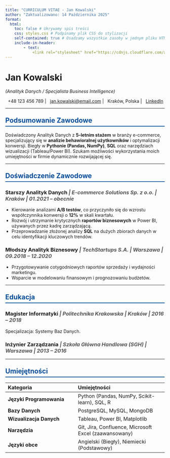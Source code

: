 ```yaml
---
title: "CURRICULUM VITAE - Jan Kowalski"
author: "Zaktualizowano: 14 Października 2025"
format:
  html:
    toc: false # Ukrywamy spis treści
    css: styles.css # Podpinamy plik CSS do stylizacji
    self-contained: true # Osadzamy wszystkie zasoby w jednym pliku HTML
    include-in-header: 
        - text: 
            <link rel="stylesheet" href="https://cdnjs.cloudflare.com/ajax/libs/font-awesome/6.5.2/css/all.min.css" integrity="sha512-SnH5WK+bZxgPHs44uWIX+LLMDJd/rB0XqC9U6jug0x1xR1c8Jz5K4xS7/E5B/w2WjA5S5M5E5F5A5A==" crossorigin="anonymous" referrerpolicy="no-referrer" />
---
```


<style>
/* Wbudowany CSS dla lepszego formatowania */
.section-header {
  border-bottom: 2px solid #004d99; /* Ciemnoniebieska linia pod sekcją */
  padding-bottom: 5px;
  margin-top: 25px;
  color: #004d99;
}
.job-title {
  font-weight: bold;
  color: #333;
}
.job-details {
  font-style: italic;
  color: #555;
}
.contact-info i {
    margin-right: 8px;
    color: #004d99;
}
ul {
  padding-left: 20px;
}
</style>

# Jan Kowalski
*(Analityk Danych / Specjalista Business Intelligence)*

<div class="contact-info">
  <p>
    <i class="fa-solid fa-phone"></i> +48 123 456 789 |
    <i class="fa-solid fa-envelope"></i> <a href="mailto:jan.kowalski@email.com">jan.kowalski@email.com</a> |
    <i class="fa-solid fa-location-dot"></i> Kraków, Polska |
    <i class="fa-brands fa-linkedin"></i> <a href="https://linkedin.com/in/jankowalski">LinkedIn</a>
  </p>
</div>

---

<h2 class="section-header">Podsumowanie Zawodowe</h2>

Doświadczony Analityk Danych z **5-letnim stażem** w branży e-commerce, specjalizujący się w **analizie behawioralnej użytkowników** i optymalizacji konwersji. Biegły w **Pythonie (Pandas, NumPy)**, **SQL** oraz narzędziach wizualizacji (Tableau/Power BI). Szukam możliwości wykorzystania moich umiejętności w firmie dynamicznie rozwijającej się.

---

<h2 class="section-header">Doświadczenie Zawodowe</h2>

### **Starszy Analityk Danych** <span class="job-details">| E-commerce Solutions Sp. z o.o. | Kraków | 01.2021 – obecnie</span>

<ul>
    <li>Kierowanie analizami **A/B testów**, co przyczyniło się do wzrostu współczynnika konwersji o **12%** w skali kwartału.</li>
    <li>Rozwój i utrzymanie krytycznych **raportów biznesowych** w Power BI, używanych przez kadrę zarządzającą.</li>
    <li>Przeprowadzanie złożonej analizy **SQL** na dużych zbiorach danych w celu identyfikacji kluczowych trendów.</li>
</ul>

### **Młodszy Analityk Biznesowy** <span class="job-details">| TechStartups S.A. | Warszawa | 09.2018 – 12.2020</span>

<ul>
    <li>Przygotowywanie cotygodniowych raportów sprzedaży i wydajności marketingu.</li>
    <li>Wsparcie w modelowaniu finansowym i prognozowaniu budżetów.</li>
</ul>

---

<h2 class="section-header">Edukacja</h2>

### **Magister Informatyki** <span class="job-details">| Politechnika Krakowska | Kraków | 2016 – 2018</span>
Specjalizacja: Systemy Baz Danych.

### **Inżynier Zarządzania** <span class="job-details">| Szkoła Główna Handlowa (SGH) | Warszawa | 2013 – 2016</span>

---

<h2 class="section-header">Umiejętności</h2>

| Kategoria | Umiejętności |
|:----------|:-------------|
| **Języki Programowania** | Python (Pandas, NumPy, Scikit-learn), SQL, R |
| **Bazy Danych** | PostgreSQL, MySQL, MongoDB |
| **Wizualizacja Danych** | Tableau, Power BI, Matplotlib |
| **Narzędzia** | Git, Jira, Confluence, Microsoft Excel (zaawansowany) |
| **Języki obce** | Angielski (Biegły), Niemiecki (Podstawowy) |